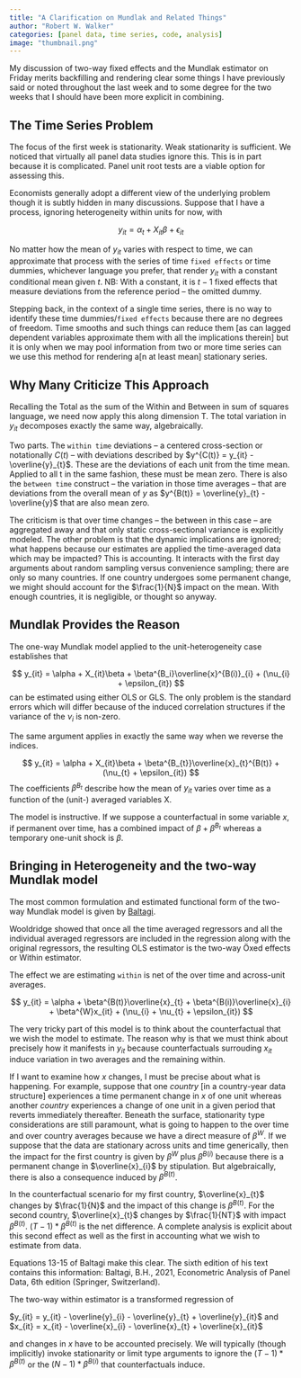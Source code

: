 ```yaml
---
title: "A Clarification on Mundlak and Related Things"
author: "Robert W. Walker"
categories: [panel data, time series, code, analysis]
image: "thumbnail.png"
---
```


My discussion of two-way fixed effects and the Mundlak estimator on Friday merits backfilling and rendering clear some things I have previously  said or noted throughout the last week and to some degree for the two weeks that I should have been more explicit in combining.

## The Time Series Problem

The focus of the first week is stationarity.  Weak stationarity is sufficient.  We noticed that virtually all panel data studies ignore this.  This is in part because it is complicated.  Panel unit root tests are a viable option for assessing this.

Economists generally adopt a different view of the underlying problem though it is subtly hidden in many discussions.  Suppose that I have a process, ignoring heterogeneity within units for now, with 

$$
y_{it} = \alpha_{t} + X_{it}\beta + \epsilon_{it}
$$

No matter how the mean of $y_{it}$ varies with respect to time, we can approximate that process with the series of time `fixed effects` or time dummies, whichever language you prefer, that render $y_{it}$ with a constant conditional mean given $t$.  NB: With a constant, it is $t-1$ fixed effects that measure deviations from the reference period -- the omitted dummy.

Stepping back, in the context of a single time series, there is no way to identify these time dummies/`fixed effects` because there are no degrees of freedom.  Time smooths and such things can reduce them [as can lagged dependent variables approximate them with all the implications therein] but it is only when we may pool information from two or more time series can we use this method for rendering a[n at least mean] stationary series.

## Why Many Criticize This Approach

Recalling the Total as the sum of the Within and Between in sum of squares language, we need now apply this along dimension T.  The total variation in $y_{it}$ decomposes exactly the same way, algebraically.

Two parts.  The `within time` deviations -- a centered cross-section or notationally $C(t)$ -- with deviations described by $y^{C(t)} = y_{it} - \overline{y}_{t}$.  These are the deviations of each unit from the time mean.  Applied to all t in the same fashion, these must be mean zero.  There is also the `between time` construct -- the variation in those time averages -- that are deviations from the overall mean of $y$ as $y^{B(t)} = \overline{y}_{t} - \overline{y}$ that are also mean zero.

The criticism is that over time changes -- the between in this case -- are aggregated away and that only static cross-sectional variance is explicitly modeled.  The other problem is that the dynamic implications are ignored; what happens because our estimates are applied the time-averaged data which may be impacted?  This is accounting.  It interacts with the first day arguments about random sampling versus convenience sampling; there are only so many countries.  If one country undergoes some permanent change, we might should account for the $\frac{1}{N}$ impact on the mean.  With enough countries, it is negligible, or thought so anyway.

## Mundlak Provides the Reason

The one-way Mundlak model applied to the unit-heterogeneity case establishes that 

$$
y_{it} = \alpha + X_{it}\beta + \beta^{B_i}\overline{x}^{B(i)}_{i} + (\nu_{i} + \epsilon_{it})
$$
can be estimated using either OLS or GLS.  The only problem is the standard errors which will differ because of the induced correlation structures if the variance of the $\nu_{i}$ is non-zero.

The same argument applies in exactly the same way when we reverse the indices.

$$
y_{it} = \alpha + X_{it}\beta + \beta^{B_{t}}\overline{x}_{t}^{B(t)} + (\nu_{t} + \epsilon_{it})
$$
The coefficients $\beta^{B_{t}}$ describe how the mean of $y_{it}$ varies over time as a function of the (unit-) averaged variables X.

The model is instructive.  If we suppose a counterfactual in some variable $x$, if permanent over time, has a combined impact of $\beta + \beta^{B_{t}}$ whereas a temporary one-unit shock is $\beta$.

## Bringing in Heterogeneity and the two-way Mundlak model

The most common formulation and estimated functional form of the two-way Mundlak model is given by [Baltagi](https://www.tandfonline.com/doi/pdf/10.1080/07474938.2023.2178139).

Wooldridge showed that once all the time averaged regressors and all the individual averaged regressors are included in the regression along with the original regressors, the resulting OLS estimator is the two-way Öxed effects or Within estimator.

The effect we are estimating `within` is net of the over time and across-unit averages.

$$
y_{it} = \alpha + \beta^{B(t)}\overline{x}_{t} + \beta^{B(i)}\overline{x}_{i} + \beta^{W}x_{it} + (\nu_{i} + \nu_{t} + \epsilon_{it})
$$

The very tricky part of this model is to think about the counterfactual that we wish the model to estimate.  The reason why is that we must think about precisely how it manifests in $y_{it}$ because counterfactuals surrouding $x_{it}$ induce variation in two averages and the remaining within.

If I want to examine how $x$ changes, I must be precise about what is happening.  For example, suppose that one *country* [in a country-year data structure] experiences a time permanent change in $x$ of one unit whereas another *country* experiences a change of one unit in a given period that reverts immediately thereafter.  Beneath the surface, stationarity type considerations are still paramount, what is going to happen to the over time and over country averages because we have a direct measure of $\beta^{W}$.  If we suppose that the data are stationary across units and time generically, then the impact for the first country is given by $\beta^{W}$ plus $\beta^{B(i)}$ because there is a permanent change in $\overline{x}_{i}$ by stipulation.  But algebraically, there is also a consequence induced by $\beta^{B(t)}$.

In the counterfactual scenario for my first country, $\overline{x}_{t}$ changes by $\frac{1}{N}$ and the impact of this change is $\beta^{B(t)}$.  For the second country, $\overline{x}_{t}$ changes by $\frac{1}{NT}$ with impact $\beta^{B(t)}$.  $(T-1)*\beta^{B(t)}$ is the net difference.  A complete analysis is explicit about this second effect as well as the first in accounting what we wish to estimate from data.

Equations 13-15 of Baltagi make this clear.  The sixth edition of his text contains this information: Baltagi, B.H., 2021, Econometric Analysis of Panel Data, 6th edition (Springer,
Switzerland).

The two-way within estimator is a transformed regression of 

$y_{it} = y_{it} - \overline{y}_{i} - \overline{y}_{t} + \overline{y}_{it}$ and $x_{it} = x_{it} - \overline{x}_{i} - \overline{x}_{t} + \overline{x}_{it}$

and changes in $x$ have to be accounted precisely.  We will typically (though implicitly) invoke stationarity or limit type arguments to ignore the $(T-1)*\beta^{B(t)}$ or the $(N-1)*\beta^{B(i)}$ that counterfactuals induce. 